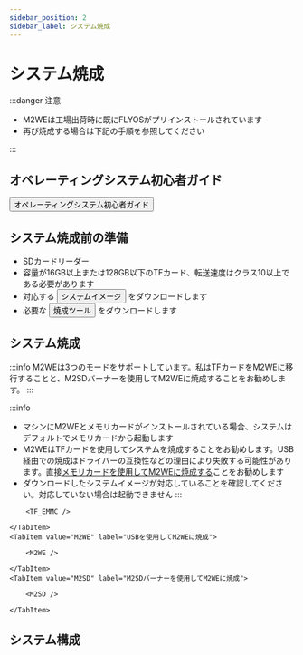 ```yaml
---
sidebar_position: 2
sidebar_label: システム焼成
---
```



# システム焼成

:::danger 注意

* M2WEは工場出荷時に既にFLYOSがプリインストールされています
* 再び焼成する場合は下記の手順を参照してください

:::

## オペレーティングシステム初心者ガイド

<Button variant="contained" disableElevation href="/docs/DebugDoc/baodian/host/">オペレーティングシステム初心者ガイド</Button>

## システム焼成前の準備

* SDカードリーダー
* 容量が16GB以上または128GB以下のTFカード、転送速度はクラス10以上である必要があります
* 対応する <Button variant="contained" disableElevation href="/docs/ResDownload/system-img/fly-c8">システムイメージ</Button> をダウンロードします
* 必要な <Button variant="contained" disableElevation href="/docs/ResDownload/auxiliary_software/">焼成ツール</Button> をダウンロードします

## システム焼成

:::info
M2WEは3つのモードをサポートしています。私はTFカードをM2WEに移行することと、M2SDバーナーを使用してM2WEに焼成することをお勧めします。
:::

:::info
* マシンにM2WEとメモリカードがインストールされている場合、システムはデフォルトでメモリカードから起動します
* M2WEはTFカードを使用してシステムを焼成することをお勧めします。USB経由での焼成はドライバーの互換性などの理由により失敗する可能性があります。直接[メモリカードを使用してM2WEに焼成する](https://mellow-next.klipper.cn/docs/ProductDoc/SBC/fly-pi-v2/fly-os)ことをお勧めします
* ダウンロードしたシステムイメージが対応していることを確認してください。対応していない場合は起動できません
:::

<Tabs>
    <TabItem value="TF_M2WE" label="TFカードを使用してM2WEに焼成">
        
        <TF_EMMC />

    </TabItem>
    <TabItem value="M2WE" label="USBを使用してM2WEに焼成">
        
        <M2WE />

    </TabItem>
    <TabItem value="M2SD" label="M2SDバーナーを使用してM2WEに焼成">
        
        <M2SD />

    </TabItem>
</Tabs>

## システム構成

<CONFIG />